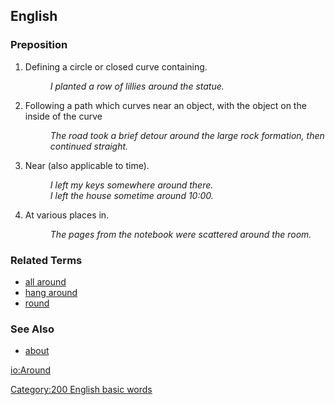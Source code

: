 ==English==

===Preposition===
# Defining a circle or closed curve containing.
#: ''I planted a row of lillies around the statue.''
# Following a path which curves near an object, with the object on the inside of the curve
#: ''The road took a brief detour around the large rock formation, then continued straight.''
# Near (also applicable to time).
#: ''I left my keys somewhere around there.''
#: ''I left the house sometime around 10:00.''
# At various places in.
#: ''The pages from the notebook were scattered around the room.''

===Related Terms===
*[[all around]]
*[[hang around]]
*[[round]]

===See Also===
*[[about]]
[[Category:200 English basic words]]

[[io:Around]]